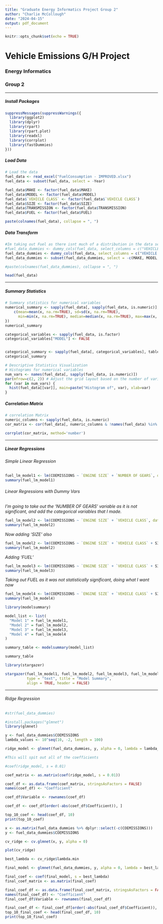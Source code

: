 ---
title: "Graduate Energy Informatics Project Group 2"
author: "Charlie McCollough"
date: "2024-04-15"
output: pdf_document
---

```{r setup, include=FALSE, EVAL = TRUE}
knitr::opts_chunk$set(echo = TRUE)
```

# Vehicle Emissions G/H Project

### Energy Informatics

### Group 2

------------------------------------------------------------------------

##### Install Packages

```{r}
suppressMessages(suppressWarnings({
  library(ggplot2)
  library(dplyr)
  library(rpart)
  library(rpart.plot)
  library(readxl)
  library(corrplot)
  library(fastDummies)
}))
```

##### Load Data

```{r}
# Load the data
fuel_data <- read_excel("FuelConsumption - IMPROVED.xlsx")
fuel_data <- subset(fuel_data, select = -Year)

fuel_data$MAKE <- factor(fuel_data$MAKE)
fuel_data$MODEL <- factor(fuel_data$MODEL)
fuel_data$`VEHICLE CLASS` <- factor(fuel_data$`VEHICLE CLASS`)
fuel_data$SIZE <- factor(fuel_data$SIZE)
fuel_data$TRANSMISSION <- factor(fuel_data$TRANSMISSION)
fuel_data$FUEL <- factor(fuel_data$FUEL)
```

```{r}
paste(colnames(fuel_data), collapse = ", ")
```

##### Data Transform

```{r}
#Im taking out Fuel as there isnt much of a distribution in the data set
#fuel_data_dummies <- dummy_cols(fuel_data, select_columns = c("VEHICLE CLASS", "SIZE", "FUEL"))
fuel_data_dummies <- dummy_cols(fuel_data, select_columns = c("VEHICLE CLASS", "SIZE"))
fuel_data_dummies <- subset(fuel_data_dummies, select = -c(MAKE, MODEL, `VEHICLE CLASS`, SIZE, TRANSMISSION, FUEL, `FUEL CONSUMPTION`))

#paste(colnames(fuel_data_dummies), collapse = ", ")
```

```{r}
head(fuel_data)
```

------------------------------------------------------------------------

##### Summary Statistics

```{r}
# Summary statistics for numerical variables
numerical_summary <- sapply(fuel_data[, sapply(fuel_data, is.numeric)], function(x) {
    c(mean=mean(x, na.rm=TRUE), sd=sd(x, na.rm=TRUE), 
      min=min(x, na.rm=TRUE), median=median(x, na.rm=TRUE), max=max(x, na.rm=TRUE))
})
numerical_summary
```

```{r}
categorical_variables <- sapply(fuel_data, is.factor)
categorical_variables["MODEL"] <- FALSE  


categorical_summary <- sapply(fuel_data[, categorical_variables], table)
categorical_summary
```

```{r}
# Descriptive Statistics Visualization
# Histograms for numerical variables
num_vars <- names(fuel_data[, sapply(fuel_data, is.numeric)])
par(mfrow=c(2, 2)) # Adjust the grid layout based on the number of variables
for (var in num_vars) {
  hist(fuel_data[[var]], main=paste("Histogram of", var), xlab=var)
}
```

##### Correlation Matrix

```{r}
# correlation Matrix
numeric_columns <- sapply(fuel_data, is.numeric)
cor_matrix <- cor(fuel_data[, numeric_columns & !names(fuel_data) %in% c("Year")])

corrplot(cor_matrix, method='number')
```

------------------------------------------------------------------------

##### Linear Regressions

###### Simple Linear Regression

```{r}
fuel_lm_model1 <- lm(COEMISSIONS ~ `ENGINE SIZE` + `NUMBER OF GEARS`, data=fuel_data)
summary(fuel_lm_model1)
```

###### Linear Regressions with Dummy Vars

*I'm going to take out the 'NUMBER OF GEARS' variable as it is not significant, and add the categorical variables that I made.*

```{r}
fuel_lm_model2 <- lm(COEMISSIONS ~ `ENGINE SIZE` + `VEHICLE CLASS`, data=fuel_data)
summary(fuel_lm_model2)
```

*Now adding 'SIZE' also*

```{r}
fuel_lm_model2 <- lm(COEMISSIONS ~ `ENGINE SIZE` + `VEHICLE CLASS` + SIZE, data=fuel_data)
summary(fuel_lm_model2)
```

*Adding 'FUEL'*

```{r}
fuel_lm_model3 <- lm(COEMISSIONS ~ `ENGINE SIZE` + `VEHICLE CLASS` + SIZE + FUEL, data=fuel_data)
summary(fuel_lm_model3)
```

*Taking out FUEL as it was not statistically significant, doing what I want now*

```{r}
fuel_lm_model4 <- lm(COEMISSIONS ~ `ENGINE SIZE` + `VEHICLE CLASS` + SIZE + TRANSMISSION, data=fuel_data)
summary(fuel_lm_model4)
```

```{r}
library(modelsummary)

model_list <- list(
  "Model 1" = fuel_lm_model1,
  "Model 2" = fuel_lm_model2,
  "Model 3" = fuel_lm_model3,
  "Model 4" = fuel_lm_model4
)

summary_table <- modelsummary(model_list)

summary_table
```


```{r}
library(stargazer)

stargazer(fuel_lm_model1, fuel_lm_model2, fuel_lm_model3, fuel_lm_model4,
          type = "text", title = "Model Summary",
          align = TRUE, header = FALSE)
```

------------------------------------------------------------------------

###### Ridge Regression

```{r}
#str(fuel_data_dummies)
```

```{r}
#install.packages("glmnet")
library(glmnet)
```

```{r}
y <- fuel_data_dummies$COEMISSIONS
lambda_values <- 10^seq(10, -2, length = 100)

ridge_model <- glmnet(fuel_data_dummies, y, alpha = 0, lambda = lambda_values)
```

```{r}
#This will spit out all of the coefficients

#coef(ridge_model, s = 0.01)
```

```{r}
coef_matrix <- as.matrix(coef(ridge_model, s = 0.01))

coef_df <- as.data.frame(coef_matrix, stringsAsFactors = FALSE)
names(coef_df) <- "Coefficient"

coef_df$Variable <- rownames(coef_df)

coef_df <- coef_df[order(-abs(coef_df$Coefficient)), ]

top_10_coef <- head(coef_df, 10)
print(top_10_coef)
```

```{r}
x <- as.matrix(fuel_data_dummies %>% dplyr::select(-c(COEMISSIONS)))
y <- fuel_data_dummies$COEMISSIONS

cv_ridge <- cv.glmnet(x, y, alpha = 0)

plot(cv_ridge)
```

```{r}

best_lambda <- cv_ridge$lambda.min

final_model <- glmnet(fuel_data_dummies, y, alpha = 0, lambda = best_lambda)

final_coef <- coef(final_model, s = best_lambda)
final_coef_matrix <- as.matrix(final_coef)

final_coef_df <- as.data.frame(final_coef_matrix, stringsAsFactors = FALSE)
names(final_coef_df) <- "Coefficient"
final_coef_df$Variable <- rownames(final_coef_df)

final_coef_df <- final_coef_df[order(-abs(final_coef_df$Coefficient)), ]
top_10_final_coef <- head(final_coef_df, 10)
print(top_10_final_coef)
```
